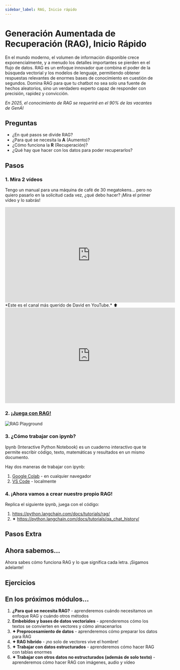 ```yaml
---
sidebar_label: RAG, Inicio rápido
---
```


# Generación Aumentada de Recuperación (RAG), Inicio Rápido

En el mundo moderno, el volumen de información disponible crece exponencialmente, y a menudo los detalles importantes se pierden en el flujo de datos. RAG es un enfoque innovador que combina el poder de la búsqueda vectorial y los modelos de lenguaje, permitiendo obtener respuestas relevantes de enormes bases de conocimiento en cuestión de segundos. Domina RAG para que tu chatbot no sea solo una fuente de hechos aleatorios, sino un verdadero experto capaz de responder con precisión, rapidez y convicción.

*En 2025, el conocimiento de RAG se requerirá en el 90% de las vacantes de GenAI*

## Preguntas

- ¿En qué pasos se divide RAG?
- ¿Para qué se necesita la **A** (Aumento)?
- ¿Cómo funciona la **R** (Recuperación)?
- ¿Qué hay que hacer con los datos para poder recuperarlos?

## Pasos

### 1. Mira 2 vídeos

Tengo un manual para una máquina de café de 30 megatokens... pero no quiero pasarlo en la solicitud cada vez, ¿qué debo hacer? ¡Mira el primer vídeo y lo sabrás!

<iframe width="560" height="315" src="https://www.youtube.com/embed/HREbdmOSQ18?si=Hp4LSDNpoBQRJwD9" title="YouTube video player" frameborder="0" allow="accelerometer; autoplay; clipboard-write; encrypted-media; gyroscope; picture-in-picture; web-share" referrerpolicy="strict-origin-when-cross-origin" allowfullscreen></iframe>
*Este es el canal más querido de David en YouTube.* ⬆️

<iframe width="560" height="315" src="https://www.youtube.com/embed/MlhZPTfOJBo?si=I9N8GNFkZEU1bj2I" title="YouTube video player" frameborder="0" allow="accelerometer; autoplay; clipboard-write; encrypted-media; gyroscope; picture-in-picture; web-share" referrerpolicy="strict-origin-when-cross-origin" allowfullscreen></iframe>

### 2. [¡Juega con RAG!](https://ragplay.vercel.app/)

<img src="https://miro.medium.com/v2/resize:fit:700/0*AJ4H1E-SdY4oXwxC" alt="RAG Playground" />

### 3. ¿Cómo trabajar con ipynb?

Ipynb (Interactive Python Notebook) es un cuaderno interactivo que te permite escribir código, texto, matemáticas y resultados en un mismo documento.

Hay dos maneras de trabajar con ipynb:

1. [Google Colab](https://youtu.be/i-HnvsehuSw?si=JnNnvxB0OAalHo7M) - en cualquier navegador
2. [VS Code](https://youtu.be/suAkMeWJ1yE?si=5itcyfI0VjSTuZdl) - localmente

### 4. ¡Ahora vamos a crear nuestro propio RAG!

Replica el siguiente ipynb, juega con el código:

1. https://python.langchain.com/docs/tutorials/rag/
2. ✦ https://python.langchain.com/docs/tutorials/qa_chat_history/

## Pasos Extra

## Ahora sabemos...

Ahora sabes cómo funciona RAG y lo que significa cada letra. ¡Sigamos adelante!

## Ejercicios

## En los próximos módulos...

1. **¿Para qué se necesita RAG?** - aprenderemos cuándo necesitamos un enfoque RAG y cuándo otros métodos
2. **Embebidos y bases de datos vectoriales** - aprenderemos cómo los textos se convierten en vectores y cómo almacenarlos
3. **✦ Preprocesamiento de datos** - aprenderemos cómo preparar los datos para RAG
4. **✦ RAG híbrido** - ¡no solo de vectores vive el hombre!
5. **✦ Trabajar con datos estructurados** - aprenderemos cómo hacer RAG con tablas enormes
6. **✦ Trabajar con otros datos no estructurados (además de solo texto)** - aprenderemos cómo hacer RAG con imágenes, audio y vídeo
